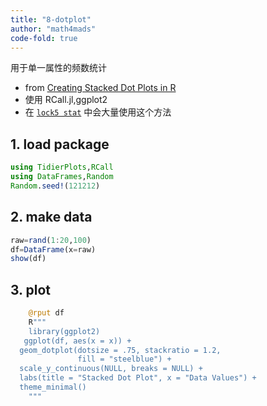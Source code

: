 ```yaml
---
title: "8-dotplot"
author: "math4mads"
code-fold: true
---
```


:::{.callout-note title="简介"}
 用于单一属性的频数统计

 - from [Creating Stacked Dot Plots in R](https://www.r-bloggers.com/2023/10/creating-stacked-dot-plots-in-r-a-guide-with-base-r-and-ggplot2/)
 - 使用 RCall.jl,ggplot2 
 - 在 [`lock5 stat`](https://www.lock5stat.com) 中会大量使用这个方法
:::

## 1. load package
```julia
using TidierPlots,RCall
using DataFrames,Random
Random.seed!(121212)
```

## 2.  make data
```julia
raw=rand(1:20,100)
df=DataFrame(x=raw)
show(df)
```
## 3. plot
```julia
    @rput df
    R"""
    library(ggplot2)
   ggplot(df, aes(x = x)) + 
  geom_dotplot(dotsize = .75, stackratio = 1.2, 
               fill = "steelblue") + 
  scale_y_continuous(NULL, breaks = NULL) + 
  labs(title = "Stacked Dot Plot", x = "Data Values") +
  theme_minimal()
    """
```



